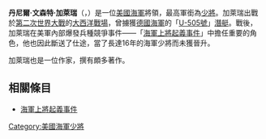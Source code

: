 {{Orphan|time=2016-12-22T13:25:07+00:00}}

{{Infobox military person
|name= 丹尼爾·文森特·加萊瑞<br />Daniel V. Gallery
|birth_date= {{birth date|1901|7|10|df=y}}
|death_date= {{death date and age|1977|1|16|1901|7|10|df=y}}
|birth_place=[[美國|美國]][[伊利諾伊州|伊利諾伊州]][[芝加哥|芝加哥]]
|death_place=[[美國|美國]][[馬里蘭州|馬里蘭州]][[貝塞斯達|貝塞斯達]]
|placeofburial= [[阿靈頓國家公墓|阿靈頓國家公墓]]
|image= [[File:Daniel_V._Gallery_Portrait.jpg|220px]]
|caption=
|nickname=
|allegiance= {{flag|United States of America}}
|branch= [[File:Seal_of_the_United_States_Department_of_the_Navy.svg|25px]] [[美國海軍|美國海軍]]
|serviceyears= 1917–1960
|rank=[[File:US-O8_insignia.svg|25px]] [[海軍少將|海軍少將]]
|commands= 美軍駐[[冰島|冰島]][[雷克雅維克|雷克雅維克]]艦隊航空兵基地<br/>[[瓜達康納爾號航空母艦_(CVE-60)|瓜達康納爾號航空母艦]]<br/>[[漢考克號航空母艦|漢考克號航空母艦]]<br/>[[第10海軍軍區|第10海軍軍區]]
|unit=
|battles= [[第二次世界大戰|第二次世界大戰]]
*[[大西洋戰役_(1939年—1945年)|大西洋戰役]]
|awards= [[海军杰出服役勋章|海军杰出服役勋章]]<br/>[[銅星勳章|銅星勳章]]
|relations=
|laterwork=
}}
'''丹尼爾·文森特·加萊瑞'''（{{lang-en|'''Daniel Vincent Gallery'''}}，{{bd|1901年|7月10日|1977年|1月|16日}}）是一位[[美國海軍|美國海軍]]將領，最高軍銜為[[少將|少將]]。加萊瑞出戰於[[第二次世界大戰|第二次世界大戰]]的[[大西洋戰役_(1939年—1945年)|大西洋戰場]]，曾擄獲[[納粹德國海軍|德國海軍]]的「[[德国海军潜艇U-505|U-505號]]」[[U潛艇|潛艇]]。戰後，加萊瑞在美軍內部爆發兵種競爭事件——「[[海軍上將起義事件|海軍上將起義事件]]」中擔任重要的角色，他也因此斷送了仕途，當了長達16年的海軍少將而未獲晉升。

加萊瑞也是一位作家，撰有頗多著作。

==相關條目==
*[[海軍上將起義事件|海軍上將起義事件]]
{{Authority control}}

{{DEFAULTSORT:Gallery, Daniel V.}}
[[Category:美國海軍少將|Category:美國海軍少將]]